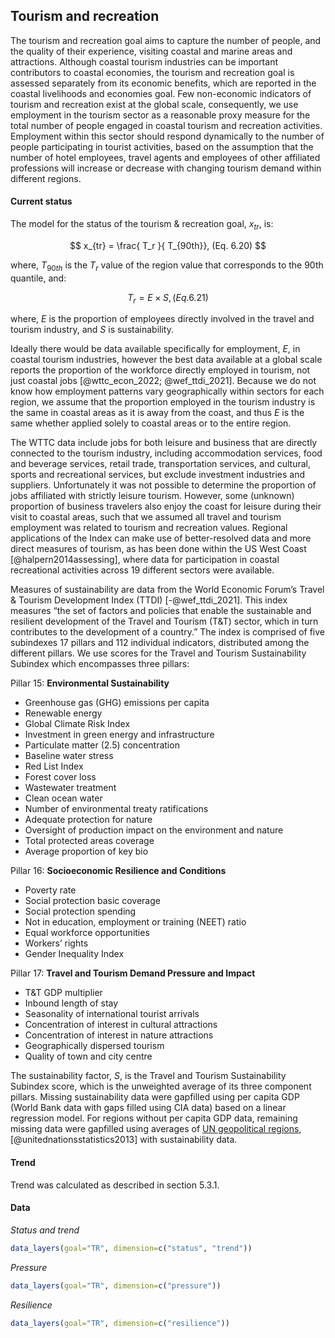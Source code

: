 ## Tourism and recreation

The tourism and recreation goal aims to capture the number of people, and the quality of their experience, visiting coastal and marine areas and attractions. Although coastal tourism industries can be important contributors to coastal economies, the tourism and recreation goal is assessed separately from its economic benefits, which are reported in the coastal livelihoods and economies goal. Few non-economic indicators of tourism and recreation exist at the global scale, consequently, we use employment in the tourism sector as a reasonable proxy measure for the total number of people engaged in coastal tourism and recreation activities. Employment within this sector should respond dynamically to the number of people participating in tourist activities, based on the assumption that the number of hotel employees, travel agents and employees of other affiliated professions will increase or decrease with changing tourism demand within different regions.

#### Current status

The model for the status of the tourism & recreation goal, $x_{tr}$, is:

$$
x_{tr} = \frac{ T_r }{ T_{90th}}, (Eq. 6.20)
$$

where, $T_{90th}$ is the $T_r$ value of the region value that corresponds to the 90th quantile, and:  

$$
T_{r} = { E }\times { S }, (Eq. 6.21)
$$

where, $E$ is the proportion of employees directly involved in the travel and tourism industry, and $S$ is sustainability. 

Ideally there would be data available specifically for employment, $E$, in coastal tourism industries, however the best data available at a global scale reports the proportion of the workforce directly employed in tourism, not just coastal jobs [@wttc_econ_2022; @wef_ttdi_2021]. Because we do not know how employment patterns vary geographically within sectors for each region, we assume that the proportion employed in the tourism industry is the same in coastal areas as it is away from the coast, and thus $E$ is the same whether applied solely to coastal areas or to the entire region. 

The WTTC data include jobs for both leisure and business that are directly connected to the tourism industry, including accommodation services, food and beverage services, retail trade, transportation services, and cultural, sports and recreational services, but exclude investment industries and suppliers. Unfortunately it was not possible to determine the proportion of jobs affiliated with strictly leisure tourism. However, some (unknown) proportion of business travelers also enjoy the coast for leisure during their visit to coastal areas, such that we assumed all travel and tourism employment was related to tourism and recreation values. Regional applications of the Index can make use of better-resolved data and more direct measures of tourism, as has been done within the US West Coast [@halpern2014assessing], where data for participation in coastal recreational activities across 19 different sectors were available.

Measures of sustainability are data from the World Economic Forum's Travel & Tourism Development Index (TTDI) [-@wef_ttdi_2021]. This index measures “the set of factors and policies that enable the sustainable and resilient development of the Travel and Tourism (T&T) sector, which in turn contributes to the development of a country.” The index is comprised of five subindexes 17 pillars and 112 individual indicators, distributed among the different pillars. We use scores for the Travel and Tourism Sustainability Subindex which encompasses three pillars:

    
Pillar 15: **Environmental Sustainability**

  * Greenhouse gas (GHG) emissions per capita
  * Renewable energy
  * Global Climate Risk Index
  * Investment in green energy and infrastructure
  * Particulate matter (2.5) concentration
  * Baseline water stress
  * Red List Index
  * Forest cover loss
  * Wastewater treatment
  * Clean ocean water
  * Number of environmental treaty ratifications
  * Adequate protection for nature
  * Oversight of production impact on the environment and nature
  * Total protected areas coverage
  * Average proportion of key bio
    
Pillar 16: **Socioeconomic Resilience and Conditions**

  * Poverty rate
  * Social protection basic coverage
  * Social protection spending
  * Not in education, employment or training (NEET) ratio
  * Equal workforce opportunities
  * Workers’ rights
  * Gender Inequality Index

Pillar 17: **Travel and Tourism Demand Pressure and Impact**

  * T&T GDP multiplier
  * Inbound length of stay
  * Seasonality of international tourist arrivals
  * Concentration of interest in cultural attractions
  * Concentration of interest in nature attractions
  * Geographically dispersed tourism
  * Quality of town and city centre
    
The sustainability factor, $S$, is the Travel and Tourism Sustainability Subindex score, which is the unweighted average of its three component pillars. Missing sustainability data were gapfilled using per capita GDP (World Bank data with gaps filled using CIA data) based on a linear regression model. For regions without per capita GDP data, remaining missing data were gapfilled using averages of [UN geopolitical regions](https://github.com/OHI-Science/ohiprep/blob/master/src/LookupTables/rgn_georegions_wide_2013b.csv), [@unitednationsstatistics2013] with sustainability data. 


#### Trend
Trend was calculated as described in section  5.3.1.

#### Data
_Status and trend_

```r
data_layers(goal="TR", dimension=c("status", "trend"))
```

_Pressure_

```r
data_layers(goal="TR", dimension=c("pressure"))
```

_Resilience_

```r
data_layers(goal="TR", dimension=c("resilience"))

```

